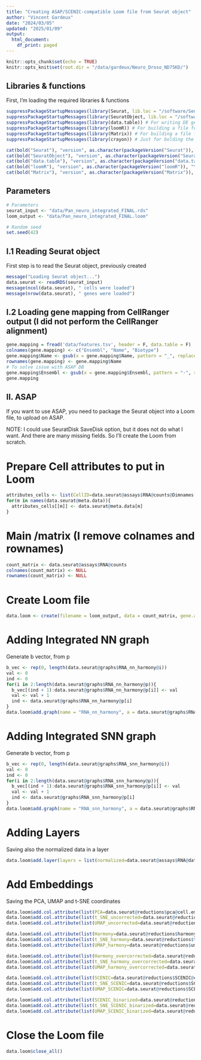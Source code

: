 ```yaml
---
title: "Creating ASAP/SCENIC-compatible Loom file from Seurat object"
author: "Vincent Gardeux"
date: "2024/03/05"
updated: "2025/01/09"
output:
  html_document:
    df_print: paged
---
```

  
```r
knitr::opts_chunk$set(echo = TRUE)
knitr::opts_knit$set(root.dir = "/data/gardeux/Neuro_Droso_ND75KD/")
```

## Libraries & functions

First, I'm loading the required libraries & functions

```r
suppressPackageStartupMessages(library(Seurat, lib.loc = "/software/Seuratv4/lib/")) # Seurat v4.4.0, library for single-cell analysis
suppressPackageStartupMessages(library(SeuratObject, lib.loc = "/software/Seuratv4/lib/")) # For compatibility purpose
suppressPackageStartupMessages(library(data.table)) # For writing DE gene file
suppressPackageStartupMessages(library(loomR)) # For building a file for ASAP
suppressPackageStartupMessages(library(Matrix)) # For building a file for ASAP
suppressPackageStartupMessages(library(crayon)) # Just for bolding the console output :D

cat(bold("Seurat"), "version", as.character(packageVersion("Seurat")), "\n")
cat(bold("SeuratObject"), "version", as.character(packageVersion("SeuratObject")), "\n")
cat(bold("data.table"), "version", as.character(packageVersion("data.table")), "\n")
cat(bold("loomR"), "version", as.character(packageVersion("loomR")), "\n")
cat(bold("Matrix"), "version", as.character(packageVersion("Matrix")), "\n")
```

## Parameters

```r
# Parameters
seurat_input <- "data/Pan_neuro_integrated_FINAL.rds"
loom_output <- "data/Pan_neuro_integrated_FINAL.loom"

# Random seed
set.seed(42)
```

## I.1 Reading Seurat object

First step is to read the Seurat object, previously created

```r
message("Loading Seurat object...")
data.seurat <- readRDS(seurat_input)
message(ncol(data.seurat), " cells were loaded")
message(nrow(data.seurat), " genes were loaded")
```

## I.2 Loading gene mapping from CellRanger output (I did not perform the CellRanger alignment)

```r
gene.mapping = fread('data/features.tsv', header = F, data.table = F)
colnames(gene.mapping) <- c("Ensembl", "Name", "Biotype")
gene.mapping$Name <- gsub(x = gene.mapping$Name, pattern = "_", replacement = "-")
rownames(gene.mapping) <- gene.mapping$Name
# To solve issue with ASAP DB
gene.mapping$Ensembl <- gsub(x = gene.mapping$Ensembl, pattern = "-", replacement = "_")
gene.mapping
```

## II. ASAP

If you want to use ASAP, you need to package the Seurat object into a Loom file, to upload on ASAP.

NOTE: I could use SeuratDisk SaveDisk option, but it does not do what I want. And there are many missing fields. So I'll create the Loom from scratch.

# Prepare Cell attributes to put in Loom

```r
attributes_cells <- list(CellID=data.seurat@assays$RNA@counts@Dimnames[[2]])
for(m in names(data.seurat@meta.data)){
  attributes_cells[[m]] <- data.seurat@meta.data[m]
}
```

# Main /matrix (I remove colnames and rownames)

```r
count_matrix <- data.seurat@assays$RNA@counts
colnames(count_matrix) <- NULL
rownames(count_matrix) <- NULL
```

# Create Loom file

```r
data.loom <- create(filename = loom_output, data = count_matrix, gene.attrs = list(Accession=gene.mapping[data.seurat@assays$RNA@counts@Dimnames[[1]],"Ensembl"], Gene=data.seurat@assays$RNA@counts@Dimnames[[1]]), cell.attrs = attributes_cells, overwrite = T)
```

# Adding Integrated NN graph

Generate b vector, from p

```r
b_vec <- rep(0, length(data.seurat@graphs$RNA_nn_harmony@i))
val <- 0
ind <- 0
for(i in 2:length(data.seurat@graphs$RNA_nn_harmony@p)){
  b_vec[(ind + 1):data.seurat@graphs$RNA_nn_harmony@p[i]] <- val
  val <- val + 1
  ind <- data.seurat@graphs$RNA_nn_harmony@p[i]
}
data.loom$add.graph(name = "RNA_nn_harmony", a = data.seurat@graphs$RNA_nn_harmony@i, b = b_vec, w = data.seurat@graphs$RNA_nn_harmony@x)
```

# Adding Integrated SNN graph

Generate b vector, from p

```r
b_vec <- rep(0, length(data.seurat@graphs$RNA_snn_harmony@i))
val <- 0
ind <- 0
for(i in 2:length(data.seurat@graphs$RNA_snn_harmony@p)){
  b_vec[(ind + 1):data.seurat@graphs$RNA_snn_harmony@p[i]] <- val
  val <- val + 1
  ind <- data.seurat@graphs$RNA_snn_harmony@p[i]
}
data.loom$add.graph(name = "RNA_snn_harmony", a = data.seurat@graphs$RNA_snn_harmony@i, b = b_vec, w = data.seurat@graphs$RNA_snn_harmony@x)
```

# Adding Layers

Saving also the normalized data in a layer

```r
data.loom$add.layer(layers = list(normalized=data.seurat@assays$RNA@data))
```

# Add Embeddings

Saving the PCA, UMAP and t-SNE coordinates

```r
data.loom$add.col.attribute(list(PCA=data.seurat@reductions$pca@cell.embeddings), overwrite = TRUE)
data.loom$add.col.attribute(list(t_SNE_uncorrected=data.seurat@reductions$tsne_uncorrected@cell.embeddings), overwrite = TRUE)
data.loom$add.col.attribute(list(UMAP_uncorrected=data.seurat@reductions$umap_uncorrected@cell.embeddings), overwrite = TRUE)

data.loom$add.col.attribute(list(Harmony=data.seurat@reductions$harmony@cell.embeddings), overwrite = TRUE)
data.loom$add.col.attribute(list(t_SNE_harmony=data.seurat@reductions$tsne_harmony@cell.embeddings), overwrite = TRUE)
data.loom$add.col.attribute(list(UMAP_harmony=data.seurat@reductions$umap_harmony@cell.embeddings), overwrite = TRUE)

data.loom$add.col.attribute(list(Harmony_overcorrected=data.seurat@reductions$harmony_overcorrected@cell.embeddings), overwrite = TRUE)
data.loom$add.col.attribute(list(t_SNE_harmony_overcorrected=data.seurat@reductions$tsne_harmony_overcorrected@cell.embeddings), overwrite = TRUE)
data.loom$add.col.attribute(list(UMAP_harmony_overcorrected=data.seurat@reductions$umap_harmony_overcorrected@cell.embeddings), overwrite = TRUE)

data.loom$add.col.attribute(list(SCENIC=data.seurat@reductions$SCENIC@cell.embeddings), overwrite = TRUE)
data.loom$add.col.attribute(list(t_SNE_SCENIC=data.seurat@reductions$SCENICtsne@cell.embeddings), overwrite = TRUE)
data.loom$add.col.attribute(list(UMAP_SCENIC=data.seurat@reductions$SCENICumap@cell.embeddings), overwrite = TRUE)

data.loom$add.col.attribute(list(SCENIC_binarized=data.seurat@reductions$SCENICbinarized@cell.embeddings), overwrite = TRUE)
data.loom$add.col.attribute(list(t_SNE_SCENIC_binarized=data.seurat@reductions$SCENICbinarizedtsne@cell.embeddings), overwrite = TRUE)
data.loom$add.col.attribute(list(UMAP_SCENIC_binarized=data.seurat@reductions$SCENICbinarizedumap@cell.embeddings), overwrite = TRUE)
```

# Close the Loom file

```r
data.loom$close_all()
```
